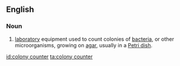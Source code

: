 ==English==
{{wikipedia}}
===Noun===
{{en-noun|sg=[[colony]] [[counter]]}}

# {{context|microbiology}} [[laboratory]] equipment used to count colonies of [[bacteria]], or other microorganisms, growing on [[agar]], usually in a [[Petri dish]].

[[id:colony counter]]
[[ta:colony counter]]